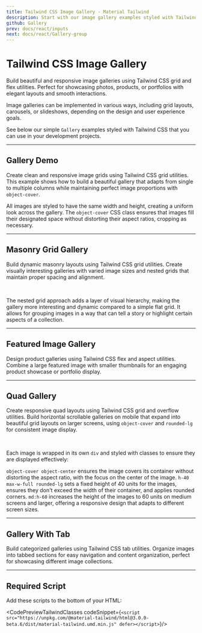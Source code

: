 ```yaml
---
title: Tailwind CSS Image Gallery - Material Tailwind
description: Start with our image gallery examples styled with Tailwind CSS if you want to allow users to browse, view, or interact with a collection of images.
github: Gallery
prev: docs/react/inputs
next: docs/react/Gallery-group
---
```


<InfoBadge />

# Tailwind CSS Image Gallery

Build beautiful and responsive image galleries using Tailwind CSS grid and flex utilities. Perfect for showcasing photos, products, or portfolios with elegant layouts and smooth interactions.

Image galleries can be implemented in various ways, including grid layouts, carousels, or slideshows, depending on the design and user experience goals.

See below our simple `Gallery` examples styled with Tailwind CSS that you can use in your development projects.


---

## Gallery Demo

Create clean and responsive image grids using Tailwind CSS grid utilities. This example shows how to build a beautiful gallery that adapts from single to multiple columns while maintaining perfect image proportions with `object-cover`.

All images are styled to have the same width and height, creating a uniform look across the gallery. The `object-cover` CSS class ensures that images fill their designated space without distorting their aspect ratios, cropping as necessary.


<PreviewWithCode relativePath="gallery/gallery-demo.tsx" language="html" />

---

## Masonry Grid Gallery

Build dynamic masonry layouts using Tailwind CSS grid utilities. Create visually interesting galleries with varied image sizes and nested grids that maintain proper spacing and alignment.

<PreviewWithCode relativePath="gallery/masonry-grid-gallery.tsx" language="html" />

<br />

The nested grid approach adds a layer of visual hierarchy, making the gallery more interesting and dynamic compared to a simple flat grid. It allows for grouping images in a way that can tell a story or highlight certain aspects of a collection.

---

## Featured Image Gallery

Design product galleries using Tailwind CSS flex and aspect utilities. Combine a large featured image with smaller thumbnails for an engaging product showcase or portfolio display.

<PreviewWithCode relativePath="gallery/featured-image-gallery.tsx" language="html" />

---

## Quad Gallery

Create responsive quad layouts using Tailwind CSS grid and overflow utilities. Build horizontal scrollable galleries on mobile that expand into beautiful grid layouts on larger screens, using `object-cover` and `rounded-lg` for consistent image display.

<PreviewWithCode relativePath="gallery/quad-gallery.tsx" language="html" />

<br />

Each image is wrapped in its own `div` and styled with classes to ensure they are displayed effectively:

`object-cover object-center` ensures the image covers its container without distorting the aspect ratio, with the focus on the center of the image.
`h-40 max-w-full rounded-lg` sets a fixed height of 40 units for the images, ensures they don't exceed the width of their container, and applies rounded corners.
`md:h-60` increases the height of the images to 60 units on medium screens and larger, offering a responsive design that adapts to different screen sizes.

---

## Gallery With Tab

Build categorized galleries using Tailwind CSS tab utilities. Organize images into tabbed sections for easy navigation and content organization, perfect for showcasing different image collections.

<PreviewWithCode relativePath="gallery/gallery-with-tab.tsx" language="html" />

---

## Required Script
Add these scripts to the bottom of your HTML:

<CodePreviewTailwindClasses codeSnippet={`<script src="https://unpkg.com/@material-tailwind/html@3.0.0-beta.6/dist/material-tailwind.umd.min.js" defer></script>`}/>
